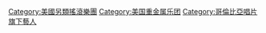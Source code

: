 {{Catmore}}

[[Category:美國另類搖滾樂團|Category:美國另類搖滾樂團]]
[[Category:美国重金属乐团|Category:美国重金属乐团]]
[[Category:哥倫比亞唱片旗下藝人|Category:哥倫比亞唱片旗下藝人]]